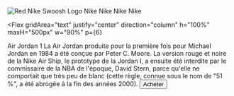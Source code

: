 <Flex gridArea="edge" gridRow="1"  >
  <Image
    w="100px"
    src="https://www.transparentpng.com/thumb/nike-logo/Blc12i-red-nike-logo-clipart-png-photos.png"
    alt="Red Nike Swoosh Logo"
  />
  <Text paddingLeft="20" color="white" fontSize="2xl">
    Nike
  </Text>
  <Text  paddingLeft="20" color="white" fontSize="2xl">
    Nike
  </Text>
  <Text paddingLeft="20" color="white" fontSize="2xl">
    Nike
  </Text>
  <Text paddingLeft="20" color="white" fontSize="2xl">
    Nike
  </Text>
</Flex>

<Flex
  gridArea="text"
  justify="center"
  direction="row"
  h="100%"
  maxH="500px"
  w="100%"
  borderRadius="lg"
  bg="gray.100"
  p={6}>
<Flex
  gridArea="text" 
  justify="center"
  direction="column"
  h="100%"
  maxH="500px"
  w="90%"
  p={6}
>
  <Flex>
    <Text color="brand.black" fontSize="6xl">
      <GlitchText>Air Jordan 1</GlitchText>
    </Text>
    <Basketball />
  </Flex>
  <Box h="80%" position="relative" zIndex="101">
    <Text
      my={6}
      fontWeight={300}
      color="brand.black"
      fontSize="xl"
      borderTop="solid 1px"
      pt={6}
    >
      La Air Jordan produite pour la première fois pour Michael Jordan en 1984 a
      été conçue par Peter C. Moore. La version rouge et noire de la Nike Air
      Ship, le prototype de la Jordan I, a ensuite été interdite par le
      commissaire de la NBA de l'époque, David Stern, parce qu'elle ne
      comportait que très peu de blanc (cette règle, connue sous le nom de "51
      %", a été abrogée à la fin des années 2000).
    </Text>
    <Button color="white" background="black">Acheter</Button>
  </Box>
</Flex>
  <Product/>
  <Box
    position="absolute"
    right="-15%"
    bottom="25%"
    display={['none', 'block']}
  ></Box>
  <Box position="absolute" bottom="0" right="35%"></Box>
</Flex>